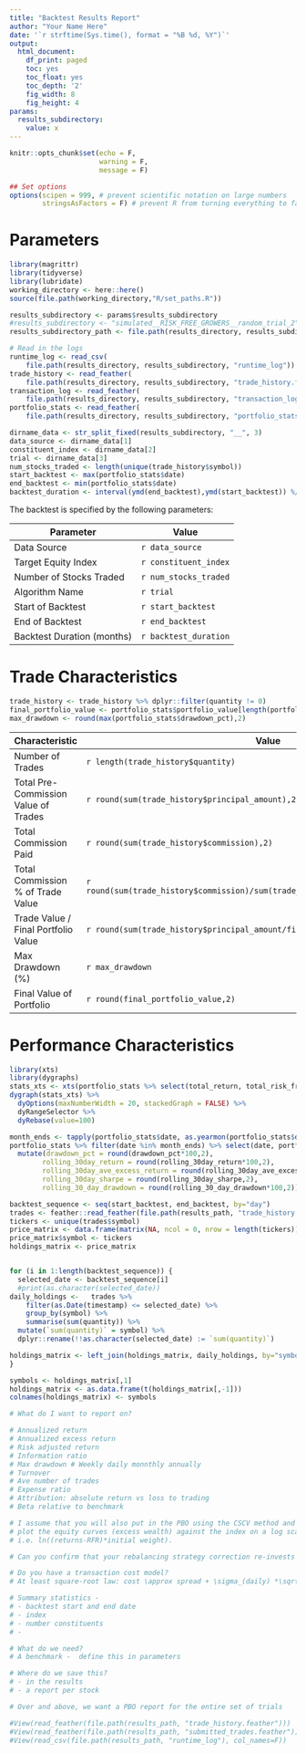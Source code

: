 ```yaml
---
title: "Backtest Results Report"
author: "Your Name Here"
date: '`r strftime(Sys.time(), format = "%B %d, %Y")`'
output:
  html_document:
    df_print: paged
    toc: yes
    toc_float: yes
    toc_depth: '2'
    fig_width: 8
    fig_height: 4
params:
  results_subdirectory:
    value: x
---
```


```r
knitr::opts_chunk$set(echo = F,
                      warning = F,
                      message = F)

## Set options
options(scipen = 999, # prevent scientific notation on large numbers
        stringsAsFactors = F) # prevent R from turning everything to factors
```

# Parameters

```r
library(magrittr)
library(tidyverse)
library(lubridate)
working_directory <- here::here()
source(file.path(working_directory,"R/set_paths.R"))

results_subdirectory <- params$results_subdirectory
#results_subdirectory <- "simulated__RISK_FREE_GROWERS__random_trial_2"
results_subdirectory_path <- file.path(results_directory, results_subdirectory)

# Read in the logs
runtime_log <- read_csv(
    file.path(results_directory, results_subdirectory, "runtime_log"))
trade_history <- read_feather(
    file.path(results_directory, results_subdirectory, "trade_history.feather"))
transaction_log <- read_feather(
    file.path(results_directory, results_subdirectory, "transaction_log.feather"))
portfolio_stats <- read_feather(
    file.path(results_directory, results_subdirectory, "portfolio_stats.feather"))
```

```r
dirname_data <- str_split_fixed(results_subdirectory, "__", 3)
data_source <- dirname_data[1]
constituent_index <- dirname_data[2]
trial <- dirname_data[3]
num_stocks_traded <- length(unique(trade_history$symbol))
start_backtest <- max(portfolio_stats$date)
end_backtest <- min(portfolio_stats$date)
backtest_duration <- interval(ymd(end_backtest),ymd(start_backtest)) %/% months(1)
```

The backtest is specified by the following parameters:

|Parameter                 |Value|
|--|--|
|Data Source               |`r data_source`| 
|Target Equity Index       |`r constituent_index`|
|Number of Stocks Traded   |`r num_stocks_traded`|
|Algorithm Name            |`r trial`|
|Start of Backtest         |`r start_backtest`|
|End of Backtest           |`r end_backtest`|
|Backtest Duration (months)|`r backtest_duration`|
# Trade Characteristics
```r
trade_history <- trade_history %>% dplyr::filter(quantity != 0)
final_portfolio_value <- portfolio_stats$portfolio_value[length(portfolio_stats$portfolio_value)]
max_drawdown <- round(max(portfolio_stats$drawdown_pct),2)
```

|Characteristic                       |Value|
|--|--|
|Number of Trades                     | `r length(trade_history$quantity)`|
|Total Pre-Commission Value of Trades | `r round(sum(trade_history$principal_amount),2)`|
|Total Commission Paid                | `r round(sum(trade_history$commission),2)`|
|Total Commission % of Trade Value    | `r round(sum(trade_history$commission)/sum(trade_history$principal_amount*100),2)`|
|Trade Value / Final Portfolio Value  | `r round(sum(trade_history$principal_amount/final_portfolio_value),2)`|
|Max Drawdown (%)                     | `r max_drawdown`|
|Final Value of Portfolio             | `r round(final_portfolio_value,2)`|

# Performance Characteristics
```r
library(xts)
library(dygraphs)
stats_xts <- xts(portfolio_stats %>% select(total_return, total_risk_free_return), order.by=portfolio_stats$date)
dygraph(stats_xts) %>% 
  dyOptions(maxNumberWidth = 20, stackedGraph = FALSE) %>%
  dyRangeSelector %>%
  dyRebase(value=100)
```

```r
month_ends <- tapply(portfolio_stats$date, as.yearmon(portfolio_stats$date), max)
portfolio_stats %>% filter(date %in% month_ends) %>% select(date, portfolio_value, drawdown_pct, rolling_30day_return, rolling_30day_ave_excess_return, rolling_30day_sharpe, rolling_30_day_drawdown) %>%
  mutate(drawdown_pct = round(drawdown_pct*100,2),
        rolling_30day_return = round(rolling_30day_return*100,2), 
        rolling_30day_ave_excess_return = round(rolling_30day_ave_excess_return*100,2), 
        rolling_30day_sharpe = round(rolling_30day_sharpe,2), 
        rolling_30_day_drawdown = round(rolling_30_day_drawdown*100,2))
```


```r
backtest_sequence <- seq(start_backtest, end_backtest, by="day")
trades <- feather::read_feather(file.path(results_path, "trade_history.feather"))
tickers <- unique(trades$symbol)
price_matrix <- data.frame(matrix(NA, ncol = 0, nrow = length(tickers)))
price_matrix$symbol <- tickers
holdings_matrix <- price_matrix


for (i in 1:length(backtest_sequence)) {
  selected_date <- backtest_sequence[i]
  #print(as.character(selected_date))
daily_holdings <-   trades %>% 
    filter(as.Date(timestamp) <= selected_date) %>%
    group_by(symbol) %>% 
    summarise(sum(quantity)) %>%
  mutate(`sum(quantity)` = symbol) %>%
  dplyr::rename(!!as.character(selected_date) := `sum(quantity)`)

holdings_matrix <- left_join(holdings_matrix, daily_holdings, by="symbol")
}

symbols <- holdings_matrix[,1]
holdings_matrix <- as.data.frame(t(holdings_matrix[,-1]))
colnames(holdings_matrix) <- symbols

# What do I want to report on?

# Annualized return
# Annualized excess return
# Risk adjusted return
# Information ratio
# Max drawdown # Weekly daily monnthly annually
# Turnover
# Ave number of trades
# Expense ratio
# Attribution: absolute return vs loss to trading
# Beta relative to benchmark

# I assume that you will also put in the PBO using the CSCV method and 
# plot the equity curves (excess wealth) against the index on a log scale 
# i.e. ln((returns-RFR)*initial weight).

# Can you confirm that your rebalancing strategy correction re-invests based on the PL.

# Do you have a transaction cost model? 
# At least square-root law: cost \approx spread + \sigma_(daily) *\sqrt(Volume/ADV)

# Summary statistics - 
# - backtest start and end date
# - index
# - number constituents
# - 

# What do we need?
# A benchmark -  define this in parameters

# Where do we save this?
# - in the results
# - a report per stock

# Over and above, we want a PBO report for the entire set of trials

#View(read_feather(file.path(results_path, "trade_history.feather")))
#View(read_feather(file.path(results_path, "submitted_trades.feather")))
#View(read_csv(file.path(results_path, "runtime_log"), col_names=F))
```